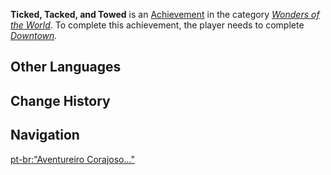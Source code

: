 {{Achievement Infobox
|title        = 
|id           = 84015
|order id     = 4016
|category     = Wonders of the World
|description  = Commission others to finish your work, unfettered by such things as [[Mora]].
|requirements = Complete ''[[Downtown]].''
|primogems    = 5
|tracking     = 
|hidden       = 1
|quest        = Farewell, Archaic Lord
|type         = Quest
}}
'''Ticked, Tacked, and Towed''' is an [[Achievement]] in the category ''[[Wonders of the World]]''. To complete this achievement, the player needs to complete ''[[Downtown]].''
<!--
==Trivia==

==Video Guides==
{{EVT
|video1   = 
|caption1 = 
}}
-->
==Other Languages==
{{Other Languages
|en      = Ticked, Tacked, and Towed
|zhs     = 「勇敢的冒险者啊…」
|zhs_rm  = "Yónggǎn de Màoxián-zhě a..."
|zht     = 「勇敢的冒險者啊…」
|zht_rm  = "Yónggǎn de Màoxián-zhě a..."
|zh_tl   = "Ah, Brave Adventurer..."
|ja      = 「勇敢な冒険者よ…」
|ja_rm   = "Yuukan-na Boukensha yo..."
|ja_tl   = "Brave Adventurer..."
|ko      = 「용감한 모험가님…」
|ko_rm   = 
|ko_tl   = 
|es      = “Valiente aventurero...”
|es_tl   = 
|fr      = « Un aventurier courageux »
|fr_tl   = "A Courageous Adventurer"
|ru      = «О храбрейший из искателей приключений...»
|ru_tl   = 
|th      = "นักผจญภัยผู้กล้าหาญ..."
|th_rm   = 
|th_tl   = 
|vi      = "Nhà Mạo Hiểm dũng cảm..."
|vi_tl   = 
|de      = „Mutiger Abenteurer ...“
|de_tl   = "Brave Adventurer..."
|id      = "Petualang yang berani..."
|id_tl   = "The Brave Adventurer..."
|pt      = "Aventureiro Corajoso..."
|pt_tl   = 
}}

==Change History==
{{Change History|1.0}}
<!--
==References==
{{Reflist}}
-->
==Navigation==
{{Achievement Navbox|Wonders of the World|Quest}}

[[pt-br:"Aventureiro Corajoso..."]]